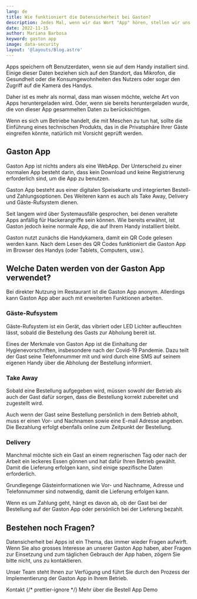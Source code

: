 ```yaml
---
lang: de
title: Wie funktioniert die Datensicherheit bei Gaston?
description: Jedes Mal, wenn wir das Wort "App" hören, stellen wir uns schon vor, was für Daten solche Apps von uns sammeln können. Aber wie funktioniert das mit unserer Gaston App?
date: 2022-11-15
author: Mariana Barbosa
keyword: gaston app
image: data-security
layout: '@layouts/Blog.astro'
---
```



Apps speichern oft Benutzerdaten, wenn sie auf dem Handy installiert sind. Einige dieser Daten beziehen sich auf den Standort, das Mikrofon, die Gesundheit oder die Konsumgewohnheiten des Nutzers oder sogar den Zugriff auf die Kamera des Handys.

Daher ist es mehr als normal, dass man wissen möchte, welche Art von Apps heruntergeladen wird. Oder, wenn sie bereits heruntergeladen wurde, die von dieser App gesammelten Daten zu berücksichtigen. 

Wenn es sich um Betriebe handelt, die mit Meschen zu tun hat, sollte die Einführung eines technischen Produkts, das in die Privatsphäre Ihrer Gäste eingreifen könnte, natürlich mit Vorsicht geprüft werden.

## Gaston App

Gaston App ist nichts anders als eine WebApp. Der Unterscheid zu einer normalen App besteht darin, dass kein Download und keine Registrierung erforderlich sind, um die App zu benutzen.

Gaston App besteht aus einer digitalen Speisekarte und integrierten Bestell- und Zahlungsoptionen. Des Weiteren kann es auch als Take Away, Delivery und Gäste-Rufsystem dienen.

Seit langem wird über Systemausfälle gesprochen, bei denen veraltete Apps anfällig für Hackerangriffe sein können. Wie bereits erwähnt, ist Gaston jedoch keine normale App, die auf Ihrem Handy installiert bleibt.

Gaston nutzt zunächs die Handykamera, damit ein QR Code gelesen werden kann. Nach dem Lesen des QR Codes funktioniert die Gaston App im Browser des Handys (oder Tablets, Computers, usw.).

## Welche Daten werden von der Gaston App verwendet?

Bei direkter Nutzung im Restaurant ist die Gaston App anonym. Allerdings kann Gaston App aber auch mit erweiterten Funktionen arbeiten.

### Gäste-Rufsystem

Gäste-Rufsystem ist ein Gerät, das vibriert oder LED Lichter aufleuchten lässt, sobald die Bestellung des Gasts zur Abholung bereit ist.

Eines der Merkmale von Gaston App ist die Einhaltung der Hygienevorschriften, insbesondere nach der Covid-19 Pandemie. Dazu teilt der Gast seine Telefonnummer mit und wird durch eine SMS auf seinem eigenen Handy über die Abholung der Bestellung informiert.

### Take Away

Sobald eine Bestellung aufgegeben wird, müssen sowohl der Betrieb als auch der Gast dafür sorgen, dass die Bestellung korrekt zubereitet und zugestellt wird.

Auch wenn der Gast seine Bestellung persönlich in dem Betrieb abholt, muss er einen Vor- und Nachnamen sowie eine E-mail Adresse angeben. Die Bezahlung erfolgt ebenfalls online zum Zeitpunkt der Bestellung.

### Delivery

Manchmal möchte sich ein Gast an einem regnerischen Tag oder nach der Arbeit ein leckeres Essen gönnen und hat dafür Ihren Betrieb gewählt. Damit die Lieferung erfolgen kann, sind einige spezifische Daten erforderlich.

Grundlegenge Gästeinformationen wie Vor- und Nachname, Adresse und Telefonnummer sind notwendig, damit die Lieferung erfolgen kann.

Wenn es um Zahlung geht, hängt es davon ab, ob der Gast bei der Bestellung auf der Gaston App oder persönlich bei der Lieferung bezahlt.

## Bestehen noch Fragen?

Datensicherheit bei Apps ist ein Thema, das immer wieder Fragen aufwirft. Wenn Sie also grosses Interesse an unserer Gaston App haben, aber Fragen zur Einsetzung und zum täglichen Gebrauch der App haben, zögern Sie bitte nicht, uns zu kontaktieren.

Unser Team steht Ihnen zur Verfügung und führt Sie durch den Prozess der Implementierung der Gaston App in Ihrem Betrieb.

<ButtonList> <ButtonLink href="/de/kontakt/">Kontakt</ButtonLink> {/* prettier-ignore */} <ButtonLink href="/de/restaurant-bestell-app/">Mehr über die Bestell App</ButtonLink> <ButtonLink href="/de/demo/">Demo</ButtonLink> </ButtonList>